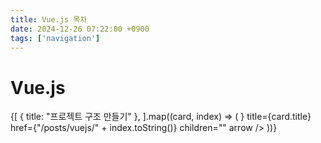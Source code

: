 ```yaml
---
title: Vue.js 목차
date: 2024-12-26 07:22:00 +0900
tags: ['navigation']
---
```



# Vue.js

<Cards>
	{[
		{ title: "프로젝트 구조 만들기" },
	].map((card, index) => (
		<Cards.Card
			key={index}
			icon={<NextraIcon name="text" />}
			title={card.title}
			href={"/posts/vuejs/" + index.toString()}
			children=""
			arrow
		/>
	))}
</Cards>